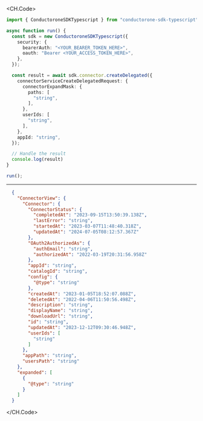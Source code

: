 
<CH.Code>
```typescript CreateDelegated.ts
import { ConductoroneSDKTypescript } from "conductorone-sdk-typescript";

async function run() {
  const sdk = new ConductoroneSDKTypescript({
    security: {
      bearerAuth: "<YOUR_BEARER_TOKEN_HERE>",
      oauth: "Bearer <YOUR_ACCESS_TOKEN_HERE>",
    },
  });

  const result = await sdk.connector.createDelegated({
    connectorServiceCreateDelegatedRequest: {
      connectorExpandMask: {
        paths: [
          "string",
        ],
      },
      userIds: [
        "string",
      ],
    },
    appId: "string",
  });

  // Handle the result
  console.log(result)
}

run();
```
---

```json Example Response
  {
    "ConnectorView": {
      "Connector": {
        "ConnectorStatus": {
          "completedAt": "2023-09-15T13:50:39.138Z",
          "lastError": "string",
          "startedAt": "2023-03-07T11:48:40.318Z",
          "updatedAt": "2024-07-05T08:12:57.367Z"
        },
        "OAuth2AuthorizedAs": {
          "authEmail": "string",
          "authorizedAt": "2022-03-19T20:31:56.958Z"
        },
        "appId": "string",
        "catalogId": "string",
        "config": {
          "@type": "string"
        },
        "createdAt": "2023-01-05T18:52:07.088Z",
        "deletedAt": "2022-04-06T11:50:56.498Z",
        "description": "string",
        "displayName": "string",
        "downloadUrl": "string",
        "id": "string",
        "updatedAt": "2023-12-12T09:30:46.948Z",
        "userIds": [
          "string"
        ]
      },
      "appPath": "string",
      "usersPath": "string"
    },
    "expanded": [
      {
        "@type": "string"
      }
    ]
  }
```
</CH.Code>
